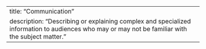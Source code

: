 ---
title: "Communication"
description: "Describing or explaining complex and specialized information to audiences who may or may not be familiar with the subject matter."
---